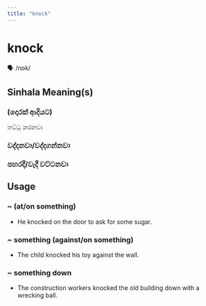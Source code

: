 ```yaml
---
title: "knock"
---
```


# knock

🗣️ /nɒk/

## Sinhala Meaning(s)

### (දොරක් ආදියට)
තට්ටු කරනවා
### වද්දනවා/වද්දගන්නවා
### පහරදී/වැදී වට්ටනවා

## Usage

### ~ (at/on something)

- He knocked on the door to ask for some sugar.


### ~ something (against/on something)

- The child knocked his toy against the wall.


### ~ something down

- The construction workers knocked the old building down with a wrecking ball.

